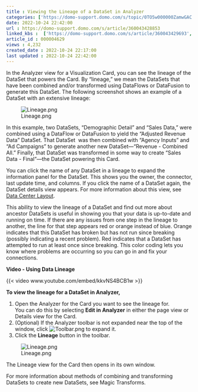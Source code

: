 ```yaml
---
title : Viewing the Lineage of a DataSet in Analyzer
categories: ['https://domo-support.domo.com/s/topic/0TO5w000000ZamwGAC']
date: 2022-10-24 22:42:00
url : https://domo-support.domo.com/s/article/360043428853
linked_kbs :  ['https://domo-support.domo.com/s/article/360043429693', 'https://domo-support.domo.com/s/article/360043429933', 'https://domo-support.domo.com/s/article/360043429913', 'https://domo-support.domo.com/s/knowledge-base', 'https://domo-support.domo.com/s/article/360042925494', 'https://domo-support.domo.com/s/article/360043428853', 'https://domo-support.domo.com/s/article/360043429953', 'https://domo-support.domo.com/s/article/360047553253', 'https://domo-support.domo.com/s/topic/0TO5w000000ZamwGAC']
article_id : 000004629
views : 4,232
created_date : 2022-10-24 22:17:00
last updated : 2022-10-24 22:42:00
---
```




In the Analyzer view for a Visualization Card, you can see the lineage of the DataSet that powers the Card. By "lineage," we mean the DataSets that have been combined and/or transformed using DataFlows or DataFusion to generate this DataSet. The following screenshot shows an example of a DataSet with an extensive lineage:


![Lineage.png](Lineage.png)


In this example, two DataSets, "Demographic Detail" and "Sales Data," were combined using a DataFlow or DataFusion to yield the "Adjusted Revenue Data" DataSet. That DataSet  was then combined with "Agency Inputs" and "Ad Campaigns" to generate another new DataSet—"Revenue - Combined All." Finally, that DataSet was transformed in some way to create "Sales Data - Final"—the DataSet powering this Card.


You can click the name of any DataSet in a lineage to expand the information panel for the DataSet. This shows you the owner, the connector, last update time, and columns. If you click the name of a DataSet again, the DataSet details view appears. For more information about this view, see [Data Center Layout](https://domo-support.domo.com/s/article/360047553253?language=en_US).


This ability to view the lineage of a DataSet and find out more about ancestor DataSets is useful in showing you that your data is up-to-date and running on time. If there are any issues from one step in the lineage to another, the line for that step appears red or orange instead of blue. Orange indicates that this DataSet has broken but has not run since breaking (possibly indicating a recent problem). Red indicates that a DataSet has attempted to run at least once since breaking. This color coding lets you know where problems are occurring so you can go in and fix your connections.


**Video - Using Data Lineage**


{{< video www.youtube.com/embed/kkvNS4BCB1w >}}
 


**To view the lineage for a DataSet in Analyzer,**


1. Open the Analyzer for the Card you want to see the lineage for.  
 You can do this by selecting **Edit in Analyzer** in either the page view or Details view for the Card.
2. (Optional) If the Analyzer toolbar is not expanded near the top of the window, click ![Toolbar.png](Toolbar.png) to expand it.
3. Click the **Lineage** button in the toolbar.  
   
 ![Lineage.png](Lineage.png)


The Lineage view for the Card then opens in its own window.


For more information about methods of combining and transforming DataSets to create new DataSets, see Magic Transforms.